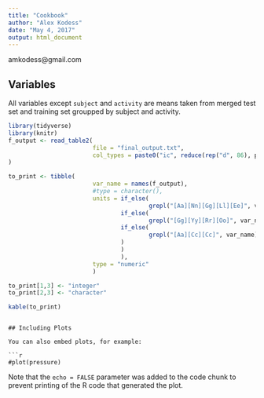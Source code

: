 ```yaml
---
title: "Cookbook"
author: "Alex Kodess"
date: "May 4, 2017"
output: html_document
---
```

amkodess@gmail.com

<!-- ```{r setup, include=FALSE} -->
<!-- knitr::opts_chunk$set(echo = TRUE) -->
<!-- ``` -->

## Variables

All variables except `subject` and `activity` are means taken from merged test set 
and training set groupped by subject and activity.

```r
library(tidyverse)
library(knitr)
f_output <- read_table2(
                        file = "final_output.txt", 
                        col_types = paste0("ic", reduce(rep("d", 86), paste0))
)

to_print <- tibble(
                        var_name = names(f_output), 
                        #type = character(),
                        units = if_else(
                                        grepl("[Aa][Nn][Gg][Ll][Ee]", var_name), "rad", 
                                if_else(
                                        grepl("[Gg][Yy][Rr][Oo]", var_name), "rad/sec", 
                                if_else(
                                        grepl("[Aa][Cc][Cc]", var_name), "g", "NA"
                                )
                                )
                                ),
                        type = "numeric"
                        )

to_print[1,3] <- "integer"
to_print[2,3] <- "character"

kable(to_print)
```



```

## Including Plots

You can also embed plots, for example:

```r
#plot(pressure)
```

Note that the `echo = FALSE` parameter was added to the code chunk to prevent printing of the R code that generated the plot.
